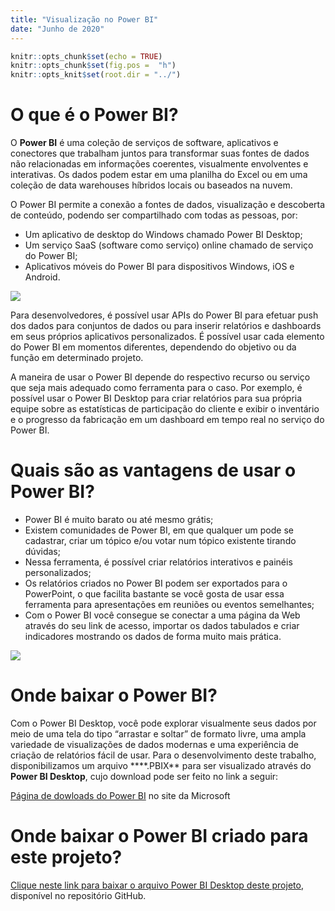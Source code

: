 ```yaml
---
title: "Visualização no Power BI"
date: "Junho de 2020"
---
```


```r
knitr::opts_chunk$set(echo = TRUE)
knitr::opts_chunk$set(fig.pos =  "h")
knitr::opts_knit$set(root.dir = "../")
```

# O que é o Power BI?

O **Power BI** é uma coleção de serviços de software, aplicativos e conectores que trabalham juntos para transformar suas fontes de dados não relacionadas em informações coerentes, visualmente envolventes e interativas. Os dados podem estar em uma planilha do Excel ou em uma coleção de data warehouses híbridos locais ou baseados na nuvem. 

O Power BI permite a conexão a fontes de dados, visualização e descoberta de conteúdo, podendo ser compartilhado com todas as pessoas, por:

* Um aplicativo de desktop do Windows chamado Power BI Desktop;
* Um serviço SaaS (software como serviço) online chamado de serviço do Power BI;
* Aplicativos móveis do Power BI para dispositivos Windows, iOS e Android.

![](https://raw.githubusercontent.com/ldaniel/Spatial-Statistics-Applications/master/images/powerbi/o_que_powerbi.jpg)

Para desenvolvedores, é possível usar APIs do Power BI para efetuar push dos dados para conjuntos de dados ou para inserir relatórios e dashboards em seus próprios aplicativos personalizados. É possível usar cada elemento do Power BI em momentos diferentes, dependendo do objetivo ou da função em determinado projeto.

A maneira de usar o Power BI depende do respectivo recurso ou serviço que seja mais adequado como ferramenta para o caso. Por exemplo, é possível usar o Power BI Desktop para criar relatórios para sua própria equipe sobre as estatísticas de participação do cliente e exibir o inventário e o progresso da fabricação em um dashboard em tempo real no serviço do Power BI.

# Quais são as vantagens de usar o Power BI? 

* Power BI é muito barato ou até mesmo grátis; 
* Existem comunidades de Power BI, em que qualquer um pode se cadastrar, criar um tópico e/ou votar num tópico existente tirando dúvidas; 
* Nessa ferramenta, é possível criar relatórios interativos e painéis personalizados; 
* Os relatórios criados no Power BI podem ser exportados para o PowerPoint, o que facilita bastante se você gosta de usar essa ferramenta para apresentações em reuniões ou eventos semelhantes; 
* Com o Power BI você consegue se conectar a uma página da Web através do seu link de acesso, importar os dados tabulados e criar indicadores mostrando os dados de forma muito mais prática.

![](https://raw.githubusercontent.com/ldaniel/Spatial-Statistics-Applications/master/images/powerbi/power-bi-overview-blocks.png)

# Onde baixar o Power BI?

Com o Power BI Desktop, você pode explorar visualmente seus dados por meio de uma tela do tipo "arrastar e soltar" de formato livre, uma ampla variedade de visualizações de dados modernas e uma experiência de criação de relatórios fácil de usar. Para o desenvolvimento deste trabalho, disponibilizamos um arquivo ****.PBIX** para ser visualizado através do **Power BI Desktop**, cujo download pode ser feito no link a seguir:

[Página de dowloads do Power BI](https://powerbi.microsoft.com/en-us/downloads/) no site da Microsoft

# Onde baixar o Power BI criado para este projeto?

[Clique neste link para baixar o arquivo Power BI Desktop deste projeto](https://github.com/ldaniel/Spatial-Statistics-Applications/blob/master/visualizations/FGV-Spatial-Statistics-Applications.pbix?raw=true), disponível no repositório GitHub.